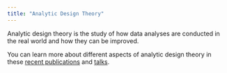 ```yaml
---
title: "Analytic Design Theory"
---
```



Analytic design theory is the study of how data analyses are conducted in the real world and how they can be improved. 

You can learn more about different aspects of analytic design theory in these [recent publications](publications.qmd) and [talks](talks.qmd).





